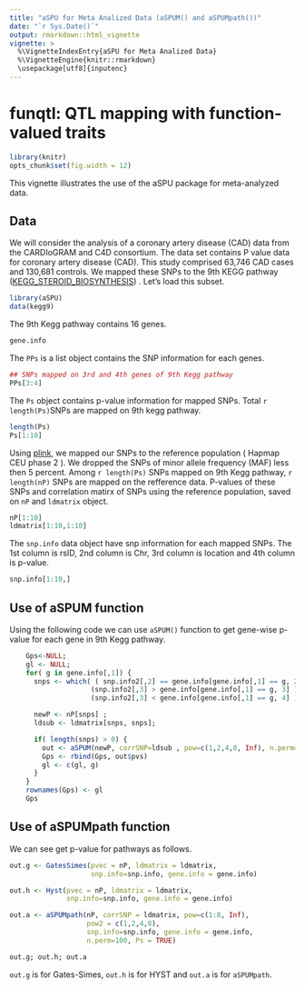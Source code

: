 ```yaml
---
title: "aSPU for Meta Analized Data (aSPUM() and aSPUMpath())"
date: "`r Sys.Date()`"
output: rmarkdown::html_vignette
vignette: >
  %\VignetteIndexEntry{aSPU for Meta Analized Data}
  %\VignetteEngine{knitr::rmarkdown}
  \usepackage[utf8]{inputenc}
---
```


# funqtl: QTL mapping with function-valued traits

```r
library(knitr)
opts_chunk$set(fig.width = 12)
```

This vignette illustrates the use of the aSPU package for
meta-analyzed data.


## Data

We will consider the analysis of a coronary artery disease (CAD)
data from the CARDIoGRAM and C4D consortium. The data set contains P value
data for coronary artery disease (CAD). This study comprised 63,746
CAD cases and 130,681 controls. We mapped these SNPs to the 9th KEGG
pathway ([KEGG_STEROID_BIOSYNTHESIS](http://www.broadinstitute.org/gsea/msigdb/cards/KEGG_STEROID_BIOSYNTHESIS))
. Let's load this subset.

```r
library(aSPU)
data(kegg9)
```
The 9th Kegg pathway contains 16 genes.

```r
gene.info
```

The `PPs` is a list object contains the SNP information for each genes.
```r
## SNPs mapped on 3rd and 4th genes of 9th Kegg pathway
PPs[3:4]
```

The `Ps` object contains p-value information for mapped
SNPs. Total `r length(Ps)`SNPs are mapped on 9th kegg pathway.

```r
length(Ps)
Ps[1:10]
```

Using [plink](http://pngu.mgh.harvard.edu/~purcell/plink/index.shtml),
we mapped our SNPs to the reference population ( Hapmap CEU phase 2
). We dropped the SNPs of minor allele frequency (MAF) less then 5
percent. Among `r length(Ps)` SNPs mapped on 9th Kegg pathway, `r
length(nP)` SNPs are mapped on the refference data. P-values of these
SNPs and correlation matirx of SNPs using the reference population,
saved on `nP` and `ldmatrix` object.

```r
nP[1:10]
ldmatrix[1:10,1:10]
```
The `snp.info` data object have snp information for each mapped
SNPs. The 1st column is rsID, 2nd column is Chr, 3rd column is
location and 4th column is p-value.

```r
snp.info[1:10,]
```

## Use of aSPUM function

Using the following code we can use `aSPUM()` function to get gene-wise
p-value for each gene in 9th Kegg pathway.
```r
    Gps<-NULL;
    gl <- NULL;
    for( g in gene.info[,1]) {
      snps <- which( ( snp.info2[,2] == gene.info[gene.info[,1] == g, 2] ) &
                    (snp.info2[,3] > gene.info[gene.info[,1] == g, 3] ) &
                    (snp.info2[,3] < gene.info[gene.info[,1] == g, 4] )  )

      newP <- nP[snps] ;
      ldsub <- ldmatrix[snps, snps];

      if( length(snps) > 0) {
        out <- aSPUM(newP, corrSNP=ldsub , pow=c(1,2,4,8, Inf), n.perm=100, Ps=TRUE)
        Gps <- rbind(Gps, out$pvs)
        gl <- c(gl, g)
      }
    }
    rownames(Gps) <- gl
    Gps
```

## Use of aSPUMpath function

We can see get p-value for pathways as follows.
```r
out.g <- GatesSimes(pvec = nP, ldmatrix = ldmatrix,
                    snp.info=snp.info, gene.info = gene.info)

out.h <- Hyst(pvec = nP, ldmatrix = ldmatrix,
              snp.info=snp.info, gene.info = gene.info)

out.a <- aSPUMpath(nP, corrSNP = ldmatrix, pow=c(1:8, Inf),
                   pow2 = c(1,2,4,8),
                   snp.info=snp.info, gene.info = gene.info,
                   n.perm=100, Ps = TRUE)

out.g; out.h; out.a

```
`out.g` is for Gates-Simes, `out.h` is for HYST and `out.a` is for
`aSPUMpath`.
